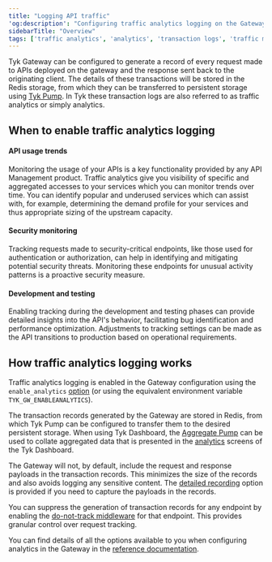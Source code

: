 ```yaml
---
title: "Logging API traffic"
'og:description': "Configuring traffic analytics logging on the Gateway"
sidebarTitle: "Overview"
tags: ['traffic analytics', 'analytics', 'transaction logs', 'traffic monitoring', 'configuration']
---
```


Tyk Gateway can be configured to generate a record of every request made to APIs deployed on the gateway and the response sent back to the originating client. The details of these transactions will be stored in the Redis storage, from which they can be transferred to persistent storage using [Tyk Pump](/tyk-pump). In Tyk these transaction logs are also referred to as traffic analytics or simply analytics.

## When to enable traffic analytics logging
#### API usage trends
Monitoring the usage of your APIs is a key functionality provided by any API Management product. Traffic analytics give you visibility of specific and aggregated accesses to your services which you can monitor trends over time. You can identify popular and underused services which can assist with, for example, determining the demand profile for your services and thus appropriate sizing of the upstream capacity.

#### Security monitoring
Tracking requests made to security-critical endpoints, like those used for authentication or authorization, can help in identifying and mitigating potential security threats. Monitoring these endpoints for unusual activity patterns is a proactive security measure.

#### Development and testing
Enabling tracking during the development and testing phases can provide detailed insights into the API's behavior, facilitating bug identification and performance optimization. Adjustments to tracking settings can be made as the API transitions to production based on operational requirements.

## How traffic analytics logging works
Traffic analytics logging is enabled in the Gateway configuration using the `enable_analytics` [option](/tyk-oss-gateway/configuration#enable_analytics) (or using the equivalent environment variable `TYK_GW_ENABLEANALYTICS`).

The transaction records generated by the Gateway are stored in Redis, from which Tyk Pump can be configured to transfer them to the desired persistent storage. When using Tyk Dashboard, the [Aggregate Pump](/tyk-pump/configuration#tyk-dashboard) can be used to collate aggregated data that is presented in the [analytics](/tyk-dashboard-analytics) screens of the Tyk Dashboard.

The Gateway will not, by default, include the request and response payloads in the transaction records. This minimizes the size of the records and also avoids logging any sensitive content. The [detailed recording](/product-stack/tyk-gateway/basic-config-and-security/logging-api-traffic/detailed-recording) option is provided if you need to capture the payloads in the records.

You can suppress the generation of transaction records for any endpoint by enabling the [do-not-track middleware](/product-stack/tyk-gateway/middleware/do-not-track-middleware) for that endpoint. This provides granular control over request tracking.

You can find details of all the options available to you when configuring analytics in the Gateway in the [reference documentation](/tyk-oss-gateway/configuration#analytics_config).


